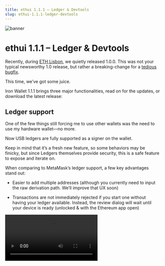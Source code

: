 ```yaml
---
title: ethui 1.1.1 – Ledger & Devtools
slug: ethui-1.1.1-ledger-devtools
---
```



![banner](./banner.png)

# ethui 1.1.1 – Ledger & Devtools

Recently, during [ETH Lisbon](https://ethlisbon.org/), we quietly released 1.0.0. This was not your typical newsworthy 1.0 release, but rather a breaking-change for a [tedious bugfix](https://github.com/iron-wallet/iron/pull/482).

This time, we’ve got some juice.

Iron Wallet 1.1.1 brings three major functionalities, read on for the updates, or download the latest release:

<Embed url="https://github.com/iron-wallet/iron/releases/tag/v1.1.1" />

## Ledger support

One of the few things still forcing me to use other wallets was the need to use my hardware wallet—no more.

Now USB ledgers are fully supported as a signer on the wallet.

Keep in mind that it’s a fresh new feature, so some behaviors may be finicky, but since Ledgers themselves provide security, this is a safe feature to expose and iterate on.

When comparing to MetaMask’s ledger support, a few key advantages stand out:

* Easier to add multiple addresses (although you currently need to input the raw derivation path. We’ll improve that UX soon)

* Transactions are not immediately rejected if you start one without having your ledger available. Instead, the review dialog will wait until your device is ready (unlocked & with the Ethereum app open)

<Video controls src={ledger} />

## Devtools panel

One of the things we’ve wanted for a long time was the ability to debug RPC calls from a browser tab the same way we debug network requests: by having full access to them in the browser’s devtools, scoped to each tab.

That’s finally available today:

<Video controls src={devtools} />

This task was also the result of our bounties published at [ETH Lisbon](https://ethlisbon.org/). congrats to [@PolpEdu](https://github.com/PolpEdu) for getting the work going and winning our bounty!

## Onboarding flow

From now on, when running the Wallet for the first time, you’ll be greeted with a small setup screen that will walk you through some necessary steps. This includes mainly setting up an alchemy.com API key (required for mainnet indexing), and setting up the browser extension)

Like the previous feature, this was also spearheaded by a first-time contributor, our apprentice [Pedro Ferreira](https://github.com/pferreira101)!

## Live on Gitcoin 19

The latest Gitcoin round is now live, and Iron Wallet is up in the Web3 Open source category. so if the project has been of use to you, consider supporting it.

<Embed url="https://explorer.gitcoin.co/#/round/424/0xd4cc0dd193c7dc1d665ae244ce12d7fab337a008/0xd4cc0dd193c7dc1d665ae244ce12d7fab337a008-94" />

Or just go say hi to us in DevConnect & [WalletUncon](https://twitter.com/walletuncon). We don’t bite.

<Embed url="https://ethui.dev" />
